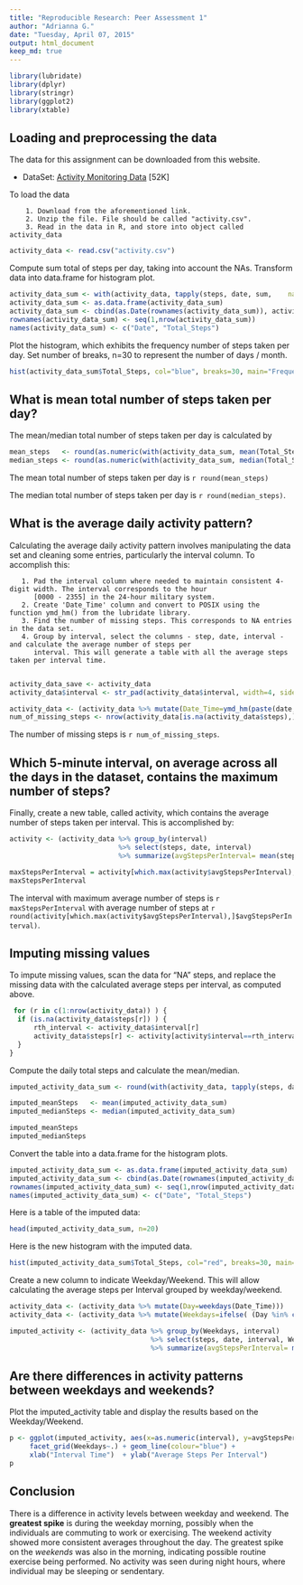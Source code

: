 ```yaml
---
title: "Reproducible Research: Peer Assessment 1"
author: "Adrianna G."
date: "Tuesday, April 07, 2015"
output: html_document 
keep_md: true
---
```

```r
library(lubridate)
library(dplyr)
library(stringr)
library(ggplot2)
library(xtable)
```
## Loading and preprocessing the data

The data for this assignment can be downloaded from this website.

  * DataSet: [Activity Monitoring Data](https://d396qusza40orc.cloudfront.net/repdata%2Fdata%2Factivity.zip) [52K]

To load the data

        1. Download from the aforementioned link.
        2. Unzip the file. File should be called "activity.csv".
        3. Read in the data in R, and store into object called activity_data
  
```r
activity_data <- read.csv("activity.csv")
```

Compute sum total of steps per day, taking into account the NAs. Transform data into data.frame for histogram plot. 

```r
activity_data_sum <- with(activity_data, tapply(steps, date, sum,    na.rm=F))
activity_data_sum <- as.data.frame(activity_data_sum)
activity_data_sum <- cbind(as.Date(rownames(activity_data_sum)), activity_data_sum)
rownames(activity_data_sum) <- seq(1,nrow(activity_data_sum))
names(activity_data_sum) <- c("Date", "Total_Steps")
```

Plot the histogram, which exhibits the frequency number of steps taken per day. Set number of breaks, n=30 to represent the number of days / month.

```r
hist(activity_data_sum$Total_Steps, col="blue", breaks=30, main="Frequency of Total Steps", xlab="Total Steps")
```


## What is mean total number of steps taken per day?
The mean/median total number of steps taken per day is calculated by

```r
mean_steps   <- round(as.numeric(with(activity_data_sum, mean(Total_Steps, na.rm=T))))
median_steps <- round(as.numeric(with(activity_data_sum, median(Total_Steps, na.rm=T))))
```

The mean total number of steps taken per day is `r round(mean_steps)`

The median total number of steps taken per day is `r round(median_steps)`.

## What is the average daily activity pattern?

Calculating the average daily activity pattern involves manipulating the data set and cleaning some entries, particularly the 
interval column. To accomplish this:

       1. Pad the interval column where needed to maintain consistent 4-digit width. The interval corresponds to the hour 
          [0000 - 2355] in the 24-hour military system.
       2. Create 'Date_Time' column and convert to POSIX using the function ymd_hm() from the lubridate library.
       3. Find the number of missing steps. This corresponds to NA entries in the data set. 
       4. Group by interval, select the columns - step, date, interval - and calculate the average number of steps per 
          interval. This will generate a table with all the average steps taken per interval time. 
                 
```r

activity_data_save <- activity_data
activity_data$interval <- str_pad(activity_data$interval, width=4, side="left", pad = "0")

activity_data <- (activity_data %>% mutate(Date_Time=ymd_hm(paste(date,interval), tz=Sys.timezone())))
num_of_missing_steps <- nrow(activity_data[is.na(activity_data$steps),])
```

The number of missing steps is `r num_of_missing_steps`.


## Which 5-minute interval, on average across all the days in the dataset, contains the maximum number of steps?

Finally, create a new table, called activity, which contains the average number of steps taken per interval. This is 
accomplished by: 
```r
activity <- (activity_data %>% group_by(interval)
                           %>% select(steps, date, interval) 
                           %>% summarize(avgStepsPerInterval= mean(steps, na.rm=T)))
```


```r
maxStepsPerInterval = activity[which.max(activity$avgStepsPerInterval),]$interval
maxStepsPerInterval
```
The interval with maximum average number of steps is `r maxStepsPerInterval` with average number of steps at
`r round(activity[which.max(activity$avgStepsPerInterval),]$avgStepsPerInterval)`.


## Imputing missing values

To impute missing values, scan the data for "NA" steps, and replace the missing data with the calculated average steps per interval, as computed above.

```r
 for (r in c(1:nrow(activity_data)) ) {
  if (is.na(activity_data$steps[r]) ) {
      rth_interval <- activity_data$interval[r]
      activity_data$steps[r] <- activity[activity$interval==rth_interval,]$avgStepsPerInterval
  }
}
```

Compute the daily total steps and calculate the mean/median.
```r
imputed_activity_data_sum <- round(with(activity_data, tapply(steps, date, sum,    na.rm=F)))

imputed_meanSteps   <- mean(imputed_activity_data_sum)
imputed_medianSteps <- median(imputed_activity_data_sum)
```
```r
imputed_meanSteps
imputed_medianSteps
```

Convert the table into a data.frame for the histogram plots.
```r
imputed_activity_data_sum <- as.data.frame(imputed_activity_data_sum)
imputed_activity_data_sum <- cbind(as.Date(rownames(imputed_activity_data_sum)), imputed_activity_data_sum)
rownames(imputed_activity_data_sum) <- seq(1,nrow(imputed_activity_data_sum))
names(imputed_activity_data_sum) <- c("Date", "Total_Steps")
```

Here is a table of the imputed data:
``` r
head(imputed_activity_data_sum, n=20)
```

Here is the new histogram with the imputed data.

```r
hist(imputed_activity_data_sum$Total_Steps, col="red", breaks=30, main="Frequency of Total Steps", xlab="Total Steps")
```

Create a new column to indicate Weekday/Weekend. This will allow calculating the average steps per Interval grouped by weekday/weekend.
```r
activity_data <- (activity_data %>% mutate(Day=weekdays(Date_Time)))
activity_data <- (activity_data %>% mutate(Weekdays=ifelse( (Day %in% c("Saturday", "Sunday")), "WEEKEND", "WEEKDAY")))

imputed_activity <- (activity_data %>% group_by(Weekdays, interval)
                                   %>% select(steps, date, interval, Weekdays) 
                                   %>% summarize(avgStepsPerInterval= mean(steps)))
```

## Are there differences in activity patterns between weekdays and weekends?

Plot the imputed_activity table and display the results based on the Weekday/Weekend. 

```r
p <- ggplot(imputed_activity, aes(x=as.numeric(interval), y=avgStepsPerInterval)) +
     facet_grid(Weekdays~.) + geom_line(colour="blue") +
     xlab("Interval Time")  + ylab("Average Steps Per Interval")
p
```


## Conclusion

There is a difference in activity levels between weekday and weekend. The **greatest spike** is during the weekday morning, possibly when the individuals are commuting to work or exercising. The weekend activity showed more consistent averages throughout the day. The greatest spike on the *weekends* was also in the morning, indicating possible routine exercise being 
performed. No activity was seen during night hours, where individual may be sleeping or sendentary.

